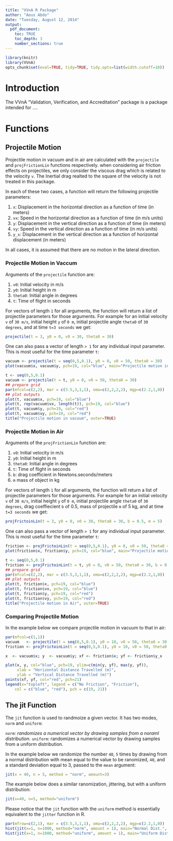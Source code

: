 ```yaml
---
title: "VVnA R Package"
author: "Aous Abdo"
date: "Tuesday, August 12, 2014"
output:
  pdf_document:
    toc: TRUE
    toc_depth: 3
    number_sections: true
---
```

```r
library(knitr)
library(VVnA)
opts_chunk$set(eval=TRUE, tidy=TRUE, tidy.opts=list(width.cutoff=10))
```
# Introduction
 
The VVnA "Validation, Verification, and Accreditation" package is a package intended 
for ....

# Functions
## Projectile Motion
Projectile motion in vacuum and in air are calculated with the `projectile` and `projFrictionLin` functions respectively. when considering air friction effects on projectiles, we only consider the viscous drag which is related to the 
velocity `v`. The Inertial drag realted to the square of the velocity is not treated in this package. 

In each of these two cases, a function will return the following projectile parameters:  

1. `x`: Displacement in the horizontal direction as a function of time (in meters) 
2. `vx`: Speed in the horizontal direction as a function of time (in m/s units) 
3. `y`: Displacement in the vertical direction as a function of time (in meters) 
4. `vy`: Speed in the vertical direction as a function of time (in m/s units) 
5. `y_x`: Displacement in the vertical direction as a function of horizontal displacement (in meters) 

In all cases, it is assumed that there are no motion in the lateral direction.

### Projectile Motion in Vaccum  
Arguments of the `projectile` function are:  

1. `v0`: Initial velocity in m/s 
2. `y0`: Initial height in m 
3. `theta0`: Initial angle in degrees 
4. `t`: Time of flight in seconds 

For vectors of length `1` for all arguments, the function will return a list of
projectile parameters for those arguments. For example for an initial velocity `v` of
`30 m/s`, initial height `y` of `0 m`, initial projectile angle `theta0` of `30 degrees`, and 
at time `t=3 seconds` we get:


```r
projectile(t = 3, y0 = 0, v0 = 30, theta0 = 30)
```

One can also pass a vector of length `> 1` for any individual input parameter. This is 
most useful for the time parameter `t`:

```r
vacuum <- projectile(t = seq(0,5,0.1), y0 = 0, v0 = 50, theta0 = 30)
plot(vacuum$x, vacuum$y, pch=19, col="blue", main="Projectile motion in vacuum")
```


```r
t <- seq(0,5,0.1)
vacuum <- projectile(t = t, y0 = 0, v0 = 50, theta0 = 30)
## prepare grid
par(mfcol=c(2,2), mar = c(3.5,3,1,1), oma=c(2,2,2,2), mgp=c(2.2,1,0))
## plot outputs
plot(t, vacuum$x, pch=19, col="blue")
plot(t, rep(vacuum$vx, length(t)), pch=19, col="blue")
plot(t, vacuum$y, pch=19, col="red")
plot(t, vacuum$vy, pch=19, col="red")
title("Projectile motion in vacuum", outer=TRUE)
```


### Projectile Motion in Air  
Arguments of the `projFrictionLin` function are:  

1. `v0`: Initial velocity in m/s 
2. `y0`: Initial height in m 
3. `theta0`: Initial angle in degrees 
4. `t`: Time of flight in seconds
5. `b`: drag coefficient in Newtons.seconds/meters
6. `m` mass of object in kg

For vectors of length `1` for all arguments, the function will return a list of
projectile parameters for those arguments. For example for an initial velocity `v` of
`30 m/s`, initial height `y` of `0 m`, initial projectile angle `theta0` of `30 degrees`, 
drag coeffiecient `b` of 0.5, mass of projectile `m` of 5 kg,  and 
at time `t=3 seconds` we get:


```r
projFrictoinLin(t = 3, y0 = 0, v0 = 30, theta0 = 30, b = 0.5, m = 5)
```

One can also pass a vector of length `> 1` for any individual input parameter. This is 
most useful for the time parameter `t`:

```r
friction <- projFrictoinLin(t = seq(0,5,0.1), y0 = 0, v0 = 50, theta0 = 30, b = 0.5, m = 5)
plot(friction$x, friction$y, pch=19, col="blue", main="Projectile motion in Air")
```


```r
t <- seq(0,5,0.1)
friction <- projFrictoinLin(t = t, y0 = 0, v0 = 50, theta0 = 30, b = 0.5, m = 5)
## prepare grid
par(mfcol=c(2,2), mar = c(3.5,3,1,1), oma=c(2,2,2,2), mgp=c(2.2,1,0))
## plot outputs
plot(t, friction$x, pch=19, col="blue")
plot(t, friction$vx, pch=19, col="blue")
plot(t, friction$y, pch=19, col="red")
plot(t, friction$vy, pch=19, col="red")
title("Projectile motion in Air", outer=TRUE)
```


### Comparing Projectile Motion   

In the example below we compare projectile motion in vacuum to that in air:  


```r
par(mfcol=c(1,1))
vacuum   <- projectile(t = seq(0,5,0.1), y0 = 10, v0 = 50, theta0 = 30)
friction <- projFrictoinLin(t = seq(0,5,0.1), y0 = 10, v0 = 50, theta0 = 30, b = 0.5, m = 5)

x  <- vacuum$x; y  <- vacuum$y; xf <- friction$x; yf <- friction$y_x

plot(x, y, col="blue", pch=19, ylim=c(min(y, yf), max(y, yf)),
     xlab = "Horizontal Distance Travelled (m)",
     ylab = "Vertical Distance Travelled (m)")
points(xf, yf, col="red", pch=21)
legend(x="topleft", legend = c("No Friction", "Friction"),
    col = c("blue", "red"), pch = c(19, 21))
```

## The jit Function
The `jit` function is used to randmoize a given vector. It has two modes, `norm` and `uniform`:  

*`norm`: randomizes a numerical vector by drawing samples from a noraml distribution.
*`uniform`: randomizes a numerical vector by drawing samples from a uniform distribution.  

In the example below we randomize the number `40`, `5` times by drawing from a normal distribution 
with mean equal to the value to be ranomized, `40`, and a standard deviation equal to 3, passed to 
the `mean` argument:

```r
jit(x = 40, n = 5, method = "norm", amount=3)
```

The example below does a similar ranomization, jittering, but with a uniform distribution:

```r
jit(x=40, n=5, method="uniform")
```

Please notice that the `jit` function with the `uniform` method is essentially equivalent to the `jitter` function in R. 

```r
par(mfrow=c(2,1), mar = c(3.5,3,1,1), oma=c(2,2,2,2), mgp=c(2.2,1,0))
hist(jit(x=1, n=1000, method="norm", amount = 1), main="Normal Dist.", xlab="Randomized Values", col="lightblue")
hist(jit(x=1, n=1000, method="uniform", amount = 1), main="Uniform Dist.", xlab="Randomized Values", col="lightblue")
```

